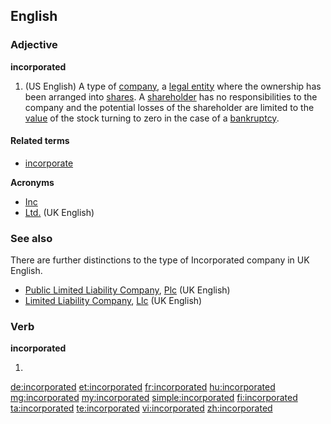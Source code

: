 ==English==

===Adjective===
'''incorporated'''

# (US English) A type of [[company]], a [[legal entity]] where the ownership has been arranged into [[share]]s. A [[shareholder]] has no responsibilities to the company and the potential losses of the shareholder are limited to the [[value]] of the stock turning to zero in the case of a [[bankruptcy]].

====Related terms====
* [[incorporate]]

'''Acronyms'''
* [[Inc]]
* [[Ltd.]] (UK English)

===See also===

There are further distinctions to the type of Incorporated company in UK English.
* [[Public Limited Liability Company]], [[Plc]] (UK English)
* [[Limited Liability Company]], [[Llc]] (UK English)

===Verb===
'''incorporated'''

# {{past of|[[incorporate]]}}

[[de:incorporated]]
[[et:incorporated]]
[[fr:incorporated]]
[[hu:incorporated]]
[[mg:incorporated]]
[[my:incorporated]]
[[simple:incorporated]]
[[fi:incorporated]]
[[ta:incorporated]]
[[te:incorporated]]
[[vi:incorporated]]
[[zh:incorporated]]